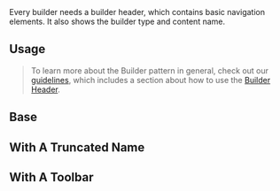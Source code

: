 
<div className="doc lead">
  Every builder needs a builder header, which contains basic navigation elements. It also shows the builder type and content name.
</div>

## Usage

<Blockquote type="note" header="Design Guidelines">
  To learn more about the Builder pattern in general, check out our <a href="/guidelines/builder">guidelines</a>, which includes a section about how to use the <a href="/guidelines/builder/#Builder-Header">Builder Header</a>.
</Blockquote>

## Base

<Example title="Base">
  <CodeView>
    <div style={{ position: 'relative', height: '100px' }}>
      <BuilderHeader />
    </div>
  </CodeView>
</Example>

## With A Truncated Name

<Example title="Truncated">
  <CodeView>
    <div style={{ position: 'relative', height: '100px' }}>
      <BuilderHeader docName="Page Type with a very very long name that will truncate when the container is not wide enough to contain this content completely" />
    </div>
  </CodeView>
</Example>

## With A Toolbar

<Example title="Toolbar">
  <CodeView>
    <div style={{ position: 'relative', height: '100px' }}>
      <BuilderHeader showToolbar />
    </div>
  </CodeView>
</Example>
